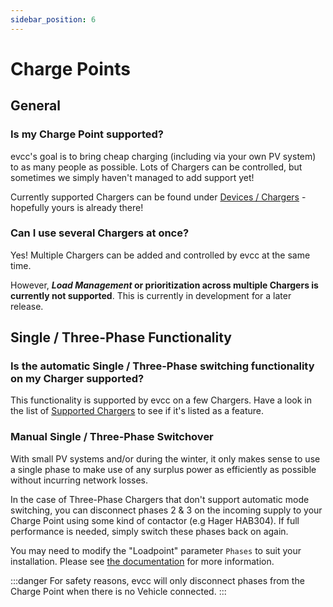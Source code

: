 ```yaml
---
sidebar_position: 6
---
```



# Charge Points

## General

### Is my Charge Point supported?

evcc's goal is to bring cheap charging (including via your own PV system) to as many people as possible. Lots of Chargers can be controlled, but sometimes we simply haven't managed to add support yet!

Currently supported Chargers can be found under [Devices / Chargers](/docs/devices/chargers) - hopefully yours is already there!

### Can I use several Chargers at once?

Yes! Multiple Chargers can be added and controlled by evcc at the same time.

However, **_Load Management_ or prioritization across multiple Chargers is currently not supported**. This is currently in development for a later release.


## Single / Three-Phase Functionality

### Is the automatic Single / Three-Phase switching functionality on my Charger supported?

This functionality is supported by evcc on a few Chargers. Have a look in the list of [Supported Chargers](/docs/devices/chargers) to see if it's listed as a feature.

<SponsorshipRequired />

### Manual Single / Three-Phase Switchover

With small PV systems and/or during the winter, it only makes sense to use a single phase to make use of any surplus power as efficiently as possible without incurring network losses.

In the case of Three-Phase Chargers that don't support automatic mode switching, you can disconnect phases 2 & 3 on the incoming supply to your Charge Point using some kind of contactor (e.g Hager HAB304). If full performance is needed, simply switch these phases back on again.

You may need to modify the "Loadpoint" parameter `Phases` to suit your installation. Please see [the documentation](docs/reference/configuration/loadpoints#phases) for more information.

:::danger
For safety reasons, evcc will only disconnect phases from the Charge Point when there is no Vehicle connected.
:::

